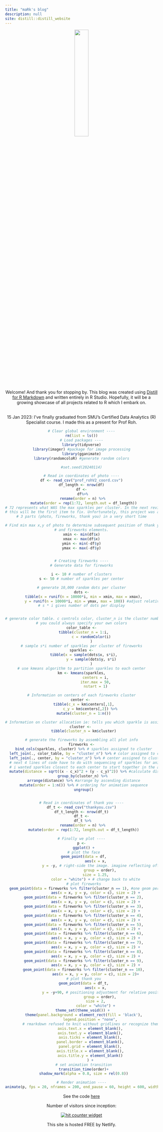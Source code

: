 ```yaml
---
title: "maRk's blog"
description: null
site: distill::distill_website
---
```

<!-- Google tag (gtag.js) -->
<script async src="https://www.googletagmanager.com/gtag/js?id=G-6K2395F6YC"></script>
<script>
  window.dataLayer = window.dataLayer || [];
  function gtag(){dataLayer.push(arguments);}
  gtag('js', new Date());

  gtag('config', 'G-6K2395F6YC');
</script>




<center>![](images/me.jpg){width="30%"}

Welcome! And thank you for stopping by. This blog was created using [Distill for R Markdown](https://rstudio.github.io/distill/) and written entirely in R Studio. Hopefully, it will be a growing showcase of all projects related to R which I embark on. <br> <br>

15 Jan 2023: I’ve finally graduated from SMU’s Certified Data Analytics (R) Specialist course. I made this as a present for Prof Roh.

```r
# Clear global environment ----
rm(list = ls())
# Load packages ----
library(tidyverse)
library(imager) #package for image processing
library(gganimate)
library(randomcoloR) #generate random colors

#set.seed(20240114)

# Read in coordinates of photo ----
df <- read_csv("prof_rohV2_coord.csv")
df_length <- nrow(df)
df <-
  df%>% 
  rename(order = n) %>% 
  mutate(order = rep(1:72, length.out = df_length))
# 72 represents what WAS the max sparkles per cluster. In the next revision 
# this will be the first item to fix. Unfortunately, this project was assembled
# 3 parts (photo, fireworks, thank you) in a very short time

# Find min max x,y of photo to determine subsequent position of thank you
# and fireworks elements.
xmin <- min(df$x)
xmax <- max(df$x)
ymin <- min(-df$y)
ymax <- max(-df$y)


# Creating fireworks ----
# Generate data for fireworks

i <- 10 # number of clusters
s <- 50 # number of sparkles per center

# generate 10,000 random dots per cluster
dots <-
  tibble(x = runif(n = 10000*i, min = xmin, max = xmax),
         y = runif(n = 10000*i, min = ymax, max = 100)) #adjust relative positioning
# s * i gives number of dots per display


# generate color table. c controls color, cluster_n is the cluster number
# you could always specify your own colors
color_table <-
  tibble(cluster_n = 1:i,
         c = randomColor(i)
         )
# sample s*i number of sparkles per cluster of fireworks
sparkles <-
  tibble(x = sample(dots$x, s*i),
         y = sample(dots$y, s*i)
         )
# use kmeans algorithm to partition sparkles to each center
km <- kmeans(sparkles,
             centers = i,
             iter.max = 50,
             nstart = 1)

# Information on centers of each fireworks cluster
center <- 
  tibble(c_x = km$centers[,1],
         c_y = km$centers[,2]) %>% 
  mutate(cluster_n = 1:n())

# Information on cluster allocation ie: tells you which sparkle is assigned to each cluster
cluster <- 
  tibble(cluster_n = km$cluster)

# generate the fireworks by assembling all plot info
fireworks <-
  bind_cols(sparkles, cluster) %>% # sparkles assigned to cluster
  left_join(., color_table, by = "cluster_n") %>% # color assigned to cluster
  left_join(., center, by = "cluster_n") %>% # center assigned to cluster
  # next 4 lines of code have to do with sequencing of sparkles for animation
  # i wanted sparkles closest to each center to start together in the animation
  mutate(distance = sqrt((x - c_x)^2 + (y - c_y)^2)) %>% #calculate distance between sparkle and center
  group_by(cluster_n) %>% 
  arrange(distance) %>% #arrange by ascending distance
  mutate(order = 1:n()) %>% # ordering for animation sequence
  ungroup()


# Read in coordinates of thank you ----
df_t <- read_csv("thankyou.csv")
df_t_length <- nrow(df_t)
df_t <-
  df_t %>% 
  rename(order = n) %>% 
  mutate(order = rep(1:72, length.out = df_t_length))

# Finally we plot ----
p <-
  ggplot() +
  # plot the face
  geom_point(data = df,
             aes(x = x,
                 y = -y, # right-side the image. imagine reflecting off x-axis
                 group = order),
             size = 1.25,
             color = "white") + # change back to white
  # plot fireworks
  geom_point(data = fireworks %>% filter(cluster_n == 1), #one geom per cluster
             aes(x = x, y = y, color = c), size = 2) +
  geom_point(data = fireworks %>% filter(cluster_n == 2),
             aes(x = x, y = y, color = c), size = 2) +
  geom_point(data = fireworks %>% filter(cluster_n == 3),
             aes(x = x, y = y, color = c), size = 2) +
  geom_point(data = fireworks %>% filter(cluster_n == 4),
             aes(x = x, y = y, color = c), size = 2) +
  geom_point(data = fireworks %>% filter(cluster_n == 5),
             aes(x = x, y = y, color = c), size = 2) +
  geom_point(data = fireworks %>% filter(cluster_n == 6),
             aes(x = x, y = y, color = c), size = 2) +
  geom_point(data = fireworks %>% filter(cluster_n == 7),
             aes(x = x, y = y, color = c), size = 2) +
  geom_point(data = fireworks %>% filter(cluster_n == 8),
             aes(x = x, y = y, color = c), size = 2) +
  geom_point(data = fireworks %>% filter(cluster_n == 9),
             aes(x = x, y = y, color = c), size = 2) +
  geom_point(data = fireworks %>% filter(cluster_n == 10),
             aes(x = x, y = y, color = c), size = 2)+
  # plot thank you
  geom_point(data = df_t,
             aes(x = x,
                 y = -y+90, # positioning adjustment for relative positioning of items
                 group = order),
             size = 2,
             color = "white") +
  theme_set(theme_void()) + 
  theme(panel.background = element_rect(fill = 'black'),
        legend.position = "none",
        # rmarkdown refused to knit without gridlines or recognize theme_void() so I am removing them manually
        axis.text.x = element_blank(),
        axis.text.y = element_blank(),
        axis.ticks = element_blank(),
        panel.border = element_blank(),
        panel.grid = element_blank(),
        axis.title.x = element_blank(),
        axis.title.y = element_blank()
        ) +
  # set animation transition
  transition_time(order)+
  shadow_mark(alpha = 0.8, size = rel(0.8))


```
<center>
```r
# Render animation ----
animate(p, fps = 20, nframes = 200, end_pause = 60, height = 600, width = 600)

```
</center>

See the code [here](thankyouprofroh.html)

Number of visitors since inception:

<p>

<a href="https://www.freecounterstat.com" title="hit counter widget"><img src="https://counter7.optistats.ovh/private/freecounterstat.php?c=n2knm64z231g5qgwelaxsr8z6x8m7ykp" title="hit counter widget" alt="hit counter widget" border="0"/></a>
<p>
This site is hosted FREE by Netlify.



</center>
